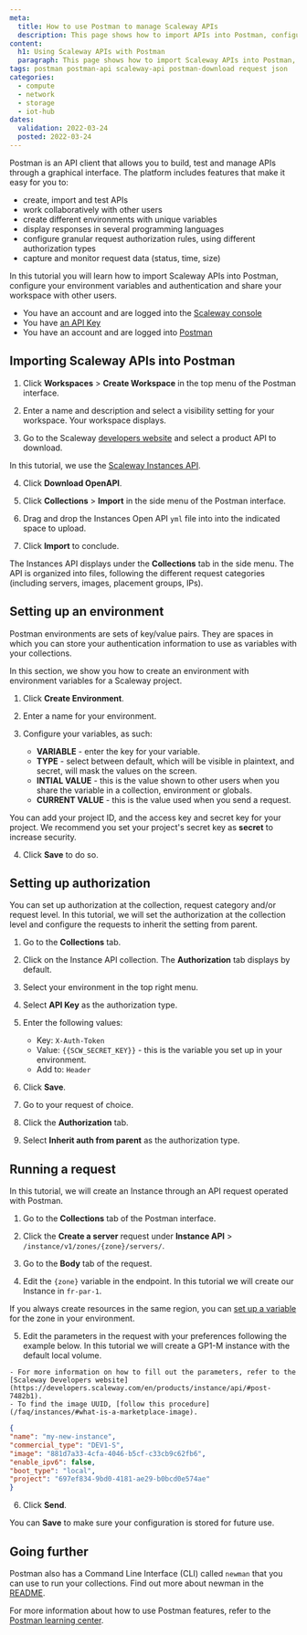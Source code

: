 ```yaml
---
meta:
  title: How to use Postman to manage Scaleway APIs
  description: This page shows how to import APIs into Postman, configure your environment variables and authentication and how to share your workspace with other users. 
content:
  h1: Using Scaleway APIs with Postman
  paragraph: This page shows how to import Scaleway APIs into Postman, configure your environment variables and authentication and how to share your workspace with other users.  
tags: postman postman-api scaleway-api postman-download request json
categories:
  - compute
  - network
  - storage
  - iot-hub
dates:
  validation: 2022-03-24
  posted: 2022-03-24
---
```


Postman is an API client that allows you to build, test and manage APIs through a graphical interface. The platform includes features that make it easy for you to: 

  - create, import and test APIs
  - work collaboratively with other users
  - create different environments with unique variables
  - display responses in several programming languages
  - configure granular request authorization rules, using different authorization types
  - capture and monitor request data (status, time, size)

In this tutorial you will learn how to import Scaleway APIs into Postman, configure your environment variables and authentication and share your workspace with other users. 

<Message type="requirement">

- You have an account and are logged into the [Scaleway console](https://console.scaleway.com)
- You have [an API Key](/console/my-project/how-to/generate-api-key/)
- You have an account and are logged into [Postman](https://www.postman.com/postman-account/)

</Message> 

## Importing Scaleway APIs into Postman

1. Click **Workspaces** > **Create Workspace** in the top menu of the Postman interface.

  <Lightbox src="scaleway-postman-create-workspace.webp" />

2. Enter a name and description and select a visibility setting for your workspace. Your workspace displays.

3. Go to the Scaleway [developers website](https://developers.scaleway.com/en/) and select a product API to download. 

  In this tutorial, we use the [Scaleway Instances API](https://developers.scaleway.com/en/products/instance/api/).

4. Click **Download OpenAPI**.

  <Lightbox src="scaleway-postman-download-open-api.webp" />

5. Click **Collections** > **Import** in the side menu of the Postman interface.

  <Lightbox src="scaleway-postman-import.webp" />

6. Drag and drop the Instances Open API `yml` file into into the indicated space to upload. 

7. Click **Import** to conclude. 
  
  The Instances API displays under the **Collections** tab in the side menu. The API is organized into files, following the different request categories (including servers, images, placement groups, IPs).

## Setting up an environment

Postman environments are sets of key/value pairs. They are spaces in which you can store your authentication information to use as variables with your collections. 

In this section, we show you how to create an environment with environment variables for a Scaleway project.

1. Click **Create Environment**. 

2. Enter a name for your environment. 

3. Configure your variables, as such:

    - **VARIABLE** - enter the key for your variable.
    - **TYPE** - select between default, which will be visible in plaintext, and secret, will mask the values on the screen.
    - **INTIAL VALUE** - this is the value shown to other users when you share the variable in a collection, environment or globals.
    - **CURRENT VALUE** - this is the value used when you send a request.

  You can add your project ID, and the access key and secret key for your project. We recommend you set your project's secret key as **secret** to increase security.

  <Lightbox src="scaleway-postman-add-variables.webp" />

4. Click **Save** to do so.

## Setting up authorization 

You can set up authorization at the collection, request category and/or request level. In this tutorial, we will set the authorization at the collection level and configure the requests to inherit the setting from parent. 

1. Go to the **Collections** tab.

2. Click on the Instance API collection. The **Authorization** tab displays by default.

  <Lightbox src="scalway-postman-authorization-display.webp" />

3. Select your environment in the top right menu. 

  <Lightbox src="scaleway-postman-select-environment.webp" />

4. Select **API Key** as the authorization type.

5. Enter the following values:

    - Key: `X-Auth-Token`
    - Value: `{{SCW_SECRET_KEY}}` - this is the variable you set up in your environment.
    - Add to: `Header`

6. Click **Save**.

7. Go to your request of choice. 

8. Click the **Authorization** tab.

9. Select **Inherit auth from parent** as the authorization type. 

## Running a request

In this tutorial, we will create an Instance through an API request operated with Postman.

1. Go to the **Collections** tab of the Postman interface.

2. Click the **Create a server** request under **Instance API** > `/instance/v1/zones/{zone}/servers/`.

3. Go to the **Body** tab of the request. 

4. Edit the `{zone}` variable in the endpoint. In this tutorial we will create our Instance in `fr-par-1`. 

  <Lightbox src="scaleway-postman-endpoint.webp" />

  <Message type="tip">

  If you always create resources in the same region, you can [set up a variable](/tutorials/postman-api/#setting-up-an-environment) for the zone in your environment.

  </Message> 

5. Edit the parameters in the request with your preferences following the example below. In this tutorial we will create a GP1-M instance with the default local volume. 

  <Message type="note">

    - For more information on how to fill out the parameters, refer to the [Scaleway Developers website](https://developers.scaleway.com/en/products/instance/api/#post-7482b1).
    - To find the image UUID, [follow this procedure](/faq/instances/#what-is-a-marketplace-image).

  </Message> 

  ```json
  {
  "name": "my-new-instance",
  "commercial_type": "DEV1-S",
  "image": "881d7a33-4cfa-4046-b5cf-c33cb9c62fb6",
  "enable_ipv6": false,
  "boot_type": "local",
  "project": "697ef834-9bd0-4181-ae29-b0bcd0e574ae"
  }
  ```
6. Click **Send**.

  <Lightbox src="scaleway-postman-response.webp" />

You can **Save** to make sure your configuration is stored for future use.

## Going further

Postman also has a Command Line Interface (CLI) called `newman` that you can use to run your collections. Find out more about newman in the [README](https://github.com/postmanlabs/newman).

For more information about how to use Postman features, refer to the [Postman learning center](https://learning.postman.com/docs/getting-started/introduction/).